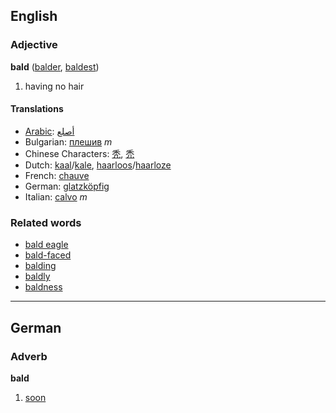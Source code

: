 ==English==

===Adjective===
'''bald''' ([[balder]], [[baldest]])

# having no hair

====Translations====
*[[Arabic]]: [[أصلع]]
*Bulgarian: [[плешив]] ''m''
*Chinese Characters: [[秃]], [[禿]]
*Dutch: [[kaal]]/[[kale]], [[haarloos]]/[[haarloze]]
*French: [[chauve]]
*German: [[glatzköpfig]]
*Italian: [[calvo]] ''m''

===Related words===

*[[bald eagle]]
*[[bald-faced]]
*[[balding]]
*[[baldly]]
*[[baldness]]


----

==German==

===Adverb===
'''bald'''

# [[soon]]